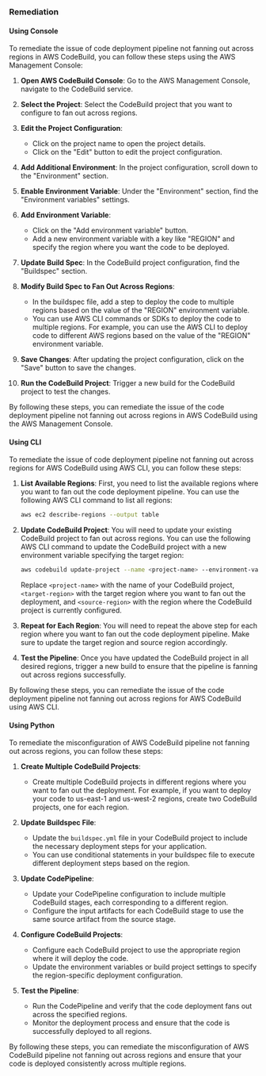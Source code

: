 ### Remediation

#### Using Console

To remediate the issue of code deployment pipeline not fanning out across regions in AWS CodeBuild, you can follow these steps using the AWS Management Console:

1. **Open AWS CodeBuild Console**: Go to the AWS Management Console, navigate to the CodeBuild service.

2. **Select the Project**: Select the CodeBuild project that you want to configure to fan out across regions.

3. **Edit the Project Configuration**:
   - Click on the project name to open the project details.
   - Click on the "Edit" button to edit the project configuration.

4. **Add Additional Environment**: In the project configuration, scroll down to the "Environment" section.

5. **Enable Environment Variable**: Under the "Environment" section, find the "Environment variables" settings.

6. **Add Environment Variable**:
   - Click on the "Add environment variable" button.
   - Add a new environment variable with a key like "REGION" and specify the region where you want the code to be deployed.

7. **Update Build Spec**: In the CodeBuild project configuration, find the "Buildspec" section.

8. **Modify Build Spec to Fan Out Across Regions**:
   - In the buildspec file, add a step to deploy the code to multiple regions based on the value of the "REGION" environment variable.
   - You can use AWS CLI commands or SDKs to deploy the code to multiple regions. For example, you can use the AWS CLI to deploy code to different AWS regions based on the value of the "REGION" environment variable.

9. **Save Changes**: After updating the project configuration, click on the "Save" button to save the changes.

10. **Run the CodeBuild Project**: Trigger a new build for the CodeBuild project to test the changes.

By following these steps, you can remediate the issue of the code deployment pipeline not fanning out across regions in AWS CodeBuild using the AWS Management Console.

#### Using CLI

To remediate the issue of code deployment pipeline not fanning out across regions for AWS CodeBuild using AWS CLI, you can follow these steps:

1. **List Available Regions**: First, you need to list the available regions where you want to fan out the code deployment pipeline. You can use the following AWS CLI command to list all regions:
   ```bash
   aws ec2 describe-regions --output table
   ```

2. **Update CodeBuild Project**: You will need to update your existing CodeBuild project to fan out across regions. You can use the following AWS CLI command to update the CodeBuild project with a new environment variable specifying the target region:
   ```bash
   aws codebuild update-project --name <project-name> --environment-variables-override name=FAN_OUT_REGION,value=<target-region> --region <source-region>
   ```

   Replace `<project-name>` with the name of your CodeBuild project, `<target-region>` with the target region where you want to fan out the deployment, and `<source-region>` with the region where the CodeBuild project is currently configured.

3. **Repeat for Each Region**: You will need to repeat the above step for each region where you want to fan out the code deployment pipeline. Make sure to update the target region and source region accordingly.

4. **Test the Pipeline**: Once you have updated the CodeBuild project in all desired regions, trigger a new build to ensure that the pipeline is fanning out across regions successfully.

By following these steps, you can remediate the issue of the code deployment pipeline not fanning out across regions for AWS CodeBuild using AWS CLI.

#### Using Python

To remediate the misconfiguration of AWS CodeBuild pipeline not fanning out across regions, you can follow these steps:

1. **Create Multiple CodeBuild Projects**:
   - Create multiple CodeBuild projects in different regions where you want to fan out the deployment. For example, if you want to deploy your code to us-east-1 and us-west-2 regions, create two CodeBuild projects, one for each region.

2. **Update Buildspec File**:
   - Update the `buildspec.yml` file in your CodeBuild project to include the necessary deployment steps for your application.
   - You can use conditional statements in your buildspec file to execute different deployment steps based on the region.

3. **Update CodePipeline**:
   - Update your CodePipeline configuration to include multiple CodeBuild stages, each corresponding to a different region.
   - Configure the input artifacts for each CodeBuild stage to use the same source artifact from the source stage.

4. **Configure CodeBuild Projects**:
   - Configure each CodeBuild project to use the appropriate region where it will deploy the code.
   - Update the environment variables or build project settings to specify the region-specific deployment configuration.

5. **Test the Pipeline**:
   - Run the CodePipeline and verify that the code deployment fans out across the specified regions.
   - Monitor the deployment process and ensure that the code is successfully deployed to all regions.

By following these steps, you can remediate the misconfiguration of AWS CodeBuild pipeline not fanning out across regions and ensure that your code is deployed consistently across multiple regions.

